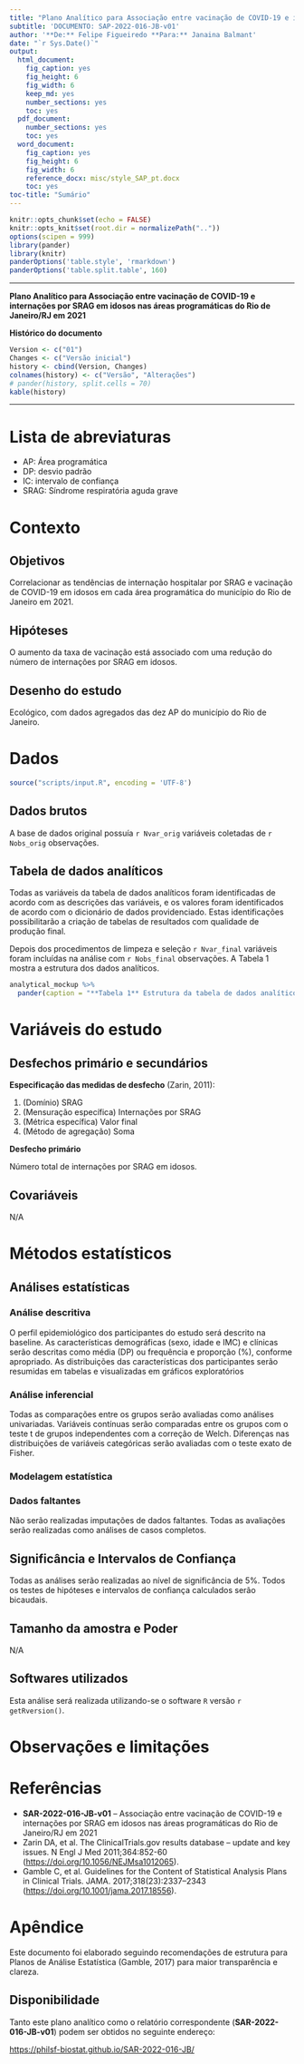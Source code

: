 ```yaml
---
title: "Plano Analítico para Associação entre vacinação de COVID-19 e internações por SRAG em idosos nas áreas programáticas do Rio de Janeiro/RJ em 2021"
subtitle: 'DOCUMENTO: SAP-2022-016-JB-v01'
author: '**De:** Felipe Figueiredo **Para:** Janaina Balmant'
date: "`r Sys.Date()`"
output:
  html_document:
    fig_caption: yes
    fig_height: 6
    fig_width: 6
    keep_md: yes
    number_sections: yes
    toc: yes
  pdf_document:
    number_sections: yes
    toc: yes
  word_document:
    fig_caption: yes
    fig_height: 6
    fig_width: 6
    reference_docx: misc/style_SAP_pt.docx
    toc: yes
toc-title: "Sumário"
---
```


```r
knitr::opts_chunk$set(echo = FALSE)
knitr::opts_knit$set(root.dir = normalizePath(".."))
options(scipen = 999)
library(pander)
library(knitr)
panderOptions('table.style', 'rmarkdown')
panderOptions('table.split.table', 160)
```

---

\newpage

**Plano Analítico para Associação entre vacinação de COVID-19 e internações por SRAG em idosos nas áreas programáticas do Rio de Janeiro/RJ em 2021**

**Histórico do documento**

```r
Version <- c("01")
Changes <- c("Versão inicial")
history <- cbind(Version, Changes)
colnames(history) <- c("Versão", "Alterações")
# pander(history, split.cells = 70)
kable(history)
```

---

# Lista de abreviaturas

- AP: Área programática
- DP: desvio padrão
- IC: intervalo de confiança
- SRAG: Síndrome respiratória aguda grave

# Contexto

## Objetivos

Correlacionar as tendências de internação hospitalar por SRAG e vacinação de COVID-19 em idosos em cada área programática do município do Rio de Janeiro em 2021.

## Hipóteses

O aumento da taxa de vacinação está associado com uma redução do número de internações por SRAG em idosos.

## Desenho do estudo

Ecológico, com dados agregados das dez AP do município do Rio de Janeiro.

# Dados

```r
source("scripts/input.R", encoding = 'UTF-8')
```

## Dados brutos

A base de dados original possuía
`r Nvar_orig`
variáveis coletadas de
`r Nobs_orig`
observações.

## Tabela de dados analíticos

Todas as variáveis da tabela de dados analíticos foram identificadas de acordo com as descrições das variáveis, e os valores foram identificados de acordo com o dicionário de dados providenciado.
Estas identificações possibilitarão a criação de tabelas de resultados com qualidade de produção final.

Depois dos procedimentos de limpeza e seleção
`r Nvar_final`
variáveis foram incluídas na análise com
`r Nobs_final`
observações.
A Tabela 1 mostra a estrutura dos dados analíticos.

```r
analytical_mockup %>%
  pander(caption = "**Tabela 1** Estrutura da tabela de dados analíticos após seleção e limpeza das variáveis.")
```

# Variáveis do estudo

## Desfechos primário e secundários

**Especificação das medidas de desfecho** (Zarin, 2011):

1. (Domínio) SRAG
2. (Mensuração específica) Internações por SRAG
3. (Métrica específica) Valor final
4. (Método de agregação) Soma

**Desfecho primário**

Número total de internações por SRAG em idosos.

## Covariáveis

N/A

# Métodos estatísticos

## Análises estatísticas

### Análise descritiva

O perfil epidemiológico dos participantes do estudo será descrito na baseline.
As características demográficas
(sexo, idade e IMC)
e clínicas
<!-- ( [vars] ) -->
serão descritas como
média (DP)
<!-- mediana (IIQ) -->
ou frequência e proporção (%), conforme apropriado.
As distribuições das características dos participantes serão resumidas em tabelas e visualizadas em gráficos exploratórios

### Análise inferencial

Todas as comparações entre os grupos serão avaliadas como análises univariadas.
Variáveis contínuas serão comparadas entre os grupos com o
teste t de grupos independentes com a correção de Welch.
<!-- teste t pareado. -->
<!-- teste de Wilcoxon. -->
Diferenças nas distribuições de variáveis categóricas serão avaliadas com o teste
exato de Fisher.
<!-- qui-quadrado. -->
<!-- McNemar. -->

<!-- Todas as análises inferenciais serão realizadas com base nos modelos estatísticos (descritos na próxima seção). -->

### Modelagem estatística

### Dados faltantes

Não serão realizadas imputações de dados faltantes.
Todas as avaliações serão realizadas como análises de casos completos.

## Significância e Intervalos de Confiança

Todas as análises serão realizadas ao nível de significância de 5%.
Todos os testes de hipóteses e intervalos de confiança calculados serão
bicaudais.
<!-- unicaudais à esquerda. -->
<!-- unicaudais à direita. -->

## Tamanho da amostra e Poder

N/A

## Softwares utilizados

Esta análise será realizada utilizando-se o software `R` versão `r getRversion()`.

# Observações e limitações

# Referências

- **SAR-2022-016-JB-v01** -- Associação entre vacinação de COVID-19 e internações por SRAG em idosos nas áreas programáticas do Rio de Janeiro/RJ em 2021
<!-- - Cohen, J. (1988). Statistical power analysis for the behavioral sciences (2nd Ed.). New York: Routledge. -->
- Zarin DA, et al. The ClinicalTrials.gov results database -- update and key issues. N Engl J Med 2011;364:852-60 (<https://doi.org/10.1056/NEJMsa1012065>).
- Gamble C, et al. Guidelines for the Content of Statistical Analysis Plans in Clinical Trials. JAMA. 2017;318(23):2337–2343 (<https://doi.org/10.1001/jama.2017.18556>).

# Apêndice

Este documento foi elaborado seguindo recomendações de estrutura para Planos de Análise Estatística (Gamble, 2017) para maior transparência e clareza.

## Disponibilidade

Tanto este plano analítico como o relatório correspondente (**SAR-2022-016-JB-v01**) podem ser obtidos no seguinte endereço:

<https://philsf-biostat.github.io/SAR-2022-016-JB/>

<!-- O cliente solicitou que esta análise seja mantida confidencial. -->
<!-- Tanto este plano analítico como o relatório correspondente (**SAR-2022-016-JB-v01**) portanto não foram publicados online e apenas o título e o ano da análise foram incluídas no portfólio do consultor. -->
<!-- O portfólio pode ser visto em: -->

<!-- <https://philsf-biostat.github.io/> -->
